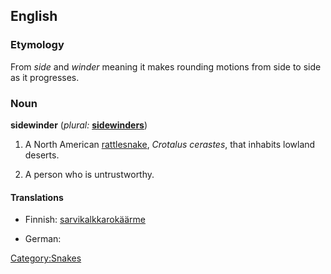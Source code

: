 {{wikipedia}}
==English==

===Etymology===
From ''side'' and ''winder'' meaning it makes rounding motions from side to side as it progresses.

===Noun===
'''sidewinder''' (''plural:'' '''[[sidewinders]]''')

# A North American [[rattlesnake]], ''Crotalus cerastes'', that inhabits lowland deserts.
# {{slang}} A person who is untrustworthy.

====Translations====
{{trans-top|Crotalus cerastes}}
* Finnish: [[sarvikalkkarokäärme]]
{{trans-mid}}
* German: {{t-|de|Seitenwinder-Klapperschlange|f}}
{{trans-bottom}}

[[Category:Snakes]]